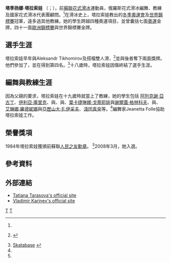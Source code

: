 {{noteTA
|1=zh-hk:花式溜冰; zh-tw:花式滑冰; zh-cn:花样滑冰; 
|2=zh-hk:溜冰; zh-hans:滑冰; zh-tw:滑冰;
|3=zh-hk:自由滑; zh-hans:自由滑; zh-tw:長曲項目;
|4=zh-hk:短節目; zh-hans:短节目; zh-tw:短曲項目;
|5=zh-hk:國際溜冰聯盟; zh-hans:国际滑冰联盟; zh-tw:國際滑冰總會;
}}
{{Infobox figure skater
|name= 塔季扬娜·塔拉索娃<br>Tatiana Tarasova
|image= [[file:Tatiana_Tarasova.jpg|250px]]
|caption= 2007年時的塔拉索娃
|fullname= 塔季扬娜·安娜托列夫娜·塔拉索娃<br>(Tatiana Anatolyevna Tarasova)
|country= {{URS}}
|birth_date= {{Birth date and age|1947|2|13|df=yes}}
|formerpartner= {{tsl|en|Georgi Proskurin|Georgi Proskurin}} <br> Aleksandr Tikhomirov 
|retired= 1966
}}

'''塔季扬娜·塔拉索娃''' （{{lang-ru|Татья́на Анато́льевна Тара́сова}}；{{bd|1947年|2月13日|catIdx=T}}），前[[蘇聯|蘇聯]][[花式滑冰|花式滑冰]]運動員，俄羅斯花式滑冰編舞、教練及國家花式滑冰代表團顧問。<ref name=sovsp205225/>在滑冰史上，塔拉索娃教出的[[冬季奥林匹克运动会|冬季奧運會]]及[[世界錦標賽|世界錦標賽]]冠軍，遠多過其他教練。她的學生跨越四種奧運項目，並曾囊括七面[[奥林匹克运动会|奧運]]金牌，四十一面[[歐洲錦標賽|歐洲錦標賽]]與世界錦標賽金牌。

== 選手生涯 ==
塔拉索娃早年與Aleksandr Tikhomirov及{{tsl|en|Georgi Proskurin|Georgi Proskurin}}搭檔雙人滑，<ref>{{ru icon}} {{Cite book| last=Tarasova|first=Tatiana |title=Chetyrie Vremeni Goda|publisher=Sov. Rossia|location=Moskva|year=1985|pages=176 }}</ref>並與後者奪下兩面{{tsl|en|Soviet Figure Skating Championships|蘇聯錦標賽}}獎牌。他們參加了{{tsl|en|1965 World Figure Skating Championships|1965年世界花式滑冰錦標賽|1965年世錦賽}}，並在{{tsl|en|1966 European Figure Skating Championships|1966年歐洲花式滑冰錦標賽|1966年歐洲錦標賽}}得到第四名。<ref>[http://www.eskatefans.com/skatabase/majors.html Skatabase] {{webarchive|url=https://web.archive.org/web/20091128190759/http://www.eskatefans.com/skatabase/majors.html |date=2009-11-28 }}</ref>十八歲時，塔拉索娃因傷終結了選手生涯。

== 編舞與教練生涯 ==
因為父親的要求，塔拉索娃在十九歲時就當上了教練，她的學生包括 [[阿列克謝·亞古丁|阿列克謝·亞古丁]]、[[伊利亞·庫里克|伊利亞·庫里克]]、{{tsl|en|Natalia Bestemianova|纳塔莉娅·别斯捷米雅諾娃}}與{{tsl|en|Andrei Bukin|安德烈布金}}、{{tsl|en|Oksana Grishuk|奥克萨娜·格里丘克}}與{{tsl|en|Evgeni Platov|叶甫根尼·普拉托夫}}、[[葉卡捷琳娜·戈蒂耶娃|葉卡捷琳娜·戈蒂耶娃]]與[[謝爾蓋·格林科夫|謝爾蓋·格林科夫]]、{{tsl|en|Marina Klimova|玛丽娜·克利莫娃}}與{{tsl|en|Sergey Ponomarenko|谢尔盖·波诺马连科}}、 [[艾琳娜·羅德妮娜|艾琳娜·羅德妮娜]]與[[亞歷山大·扎伊采夫|亞歷山大·扎伊采夫]]、[[淺田真央|淺田真央]]等。<ref name=ct100327/>編舞家Jeanetta Folle協助塔拉索娃工作。

==榮譽獎項==
1984年塔拉索娃獲頒前蘇聯[[各民族人民友谊勋章|人民之友勳章]]。 <ref name=panorama84/>2008年3月，她入選{{tsl|en|World Figure Skating Hall of Fame|花式滑冰世界名人堂}}。

==參考資料==
{{Reflist|refs=

<ref name=sovsp205225>{{Cite web |url=http://www.sovsport.ru/gazeta/article-item/205225 |title=存档副本 |access-date=2014-02-25 |archive-url=https://web.archive.org/web/20140301120106/http://www.sovsport.ru/gazeta/article-item/205225 |archive-date=2014-03-01 |dead-url=yes }}</ref>

<ref name=ct100327>{{cite news | url=http://newsblogs.chicagotribune.com/sports_globetrotting/2010/03/updated-no-tears-but-nagasu-still-must-get-past-fears.html | title=No tears, but Nagasu still must get past fears | work=Chicago Tribune | date=March 27, 2010 | access-date=2014-02-25 | archive-url=https://web.archive.org/web/20140301145209/http://newsblogs.chicagotribune.com/sports_globetrotting/2010/03/updated-no-tears-but-nagasu-still-must-get-past-fears.html | archive-date=2014-03-01 | dead-url=no }}</ref>

<ref name=panorama84>{{Cite book|title=Panorama of the 1984 Sports Year|year=1985|publisher=Physical Culture and Sports publisher|location=Moscow|language=ru|page=38}}</ref>

}}

==外部連結==
{{Commons category|Tatiana Tarasova}}
*[http://www.tarasova.ru Tatiana Tarasova's official site] {{Wayback|url=http://www.tarasova.ru/ |date=20070617055932 }}{{ru icon}}
*[http://www.krainev.ru Vladimir Karinev's official site] {{Wayback|url=http://www.krainev.ru/ |date=20210118164039 }}{{ru icon}}{{en icon}}{{de icon}}{{fr icon}}

{{Authority control}}
{{DEFAULTSORT:Tarasova, Tatiana}}
[[Category:俄羅斯花樣滑冰教練|T]]
[[Category:苏联花样滑冰运动员|T]]
